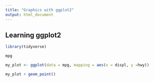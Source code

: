 ```yaml
---
title: "Graphics with ggplot2"
output: html_document
---
```


## Learning ggplot2

```r
library(tidyverse)


```

```r
mpg
```
```r
my_plot <- ggplot(data = mpg, mapping = aes(x = displ, y =hwy))

my_plot + geom_point()

```

